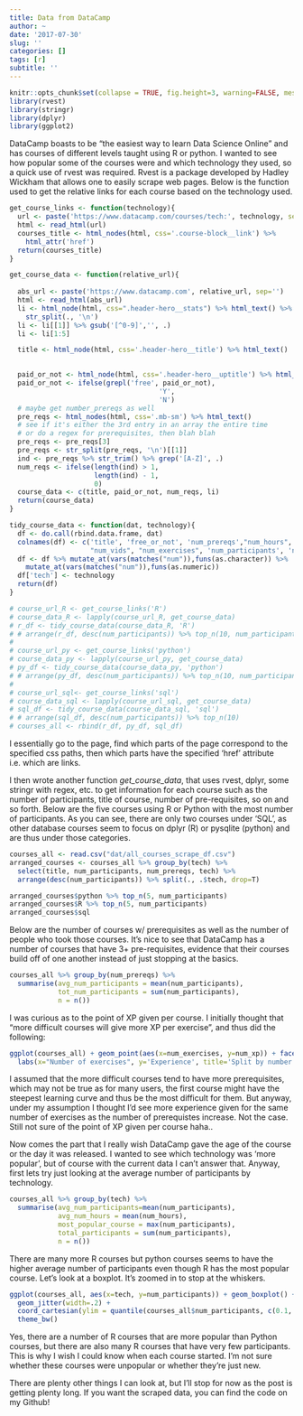 ```yaml
---
title: Data from DataCamp
author: ~
date: '2017-07-30'
slug: ''
categories: []
tags: [r]
subtitle: ''
---
```

```r
knitr::opts_chunk$set(collapse = TRUE, fig.height=3, warning=FALSE, message=FALSE, fig.align='center')
library(rvest)
library(stringr)
library(dplyr)
library(ggplot2)
```

DataCamp boasts to be "the easiest way to learn Data Science Online" and has courses of different levels taught using R or python. I wanted to see how popular some of the courses were and which technology they used, so a quick use of rvest was required. Rvest is a package developed by Hadley Wickham that allows one to easily scrape web pages. Below is the function used to get the relative links for each course based on the technology used.
```r
get_course_links <- function(technology){
  url <- paste('https://www.datacamp.com/courses/tech:', technology, sep='')
  html <- read_html(url)
  courses_title <- html_nodes(html, css='.course-block__link') %>% 
    html_attr('href')
  return(courses_title)
}
```

```r

get_course_data <- function(relative_url){
  
  abs_url <- paste('https://www.datacamp.com', relative_url, sep='')
  html <- read_html(abs_url)
  li <- html_node(html, css=".header-hero__stats") %>% html_text() %>%
    str_split(., '\n')
  li <- li[[1]] %>% gsub('[^0-9]','', .)
  li <- li[1:5]

  title <- html_node(html, css='.header-hero__title') %>% html_text()
  

  paid_or_not <- html_node(html, css='.header-hero__uptitle') %>% html_text()
  paid_or_not <- ifelse(grepl('free', paid_or_not), 
                                     'Y',
                                     'N')
  # maybe get number_prereqs as well
  pre_reqs <- html_nodes(html, css='.mb-sm') %>% html_text()
  # see if it's either the 3rd entry in an array the entire time
  # or do a regex for prerequisites, then blah blah
  pre_reqs <- pre_reqs[3] 
  pre_reqs <- str_split(pre_reqs, '\n')[[1]] 
  ind <- pre_reqs %>% str_trim() %>% grep('[A-Z]', .)
  num_reqs <- ifelse(length(ind) > 1,
                     length(ind) - 1,
                     0) 
  course_data <- c(title, paid_or_not, num_reqs, li)
  return(course_data)
}

tidy_course_data <- function(dat, technology){
  df <- do.call(rbind.data.frame, dat)
  colnames(df) <- c('title', 'free_or_not', 'num_prereqs',"num_hours", 
                    "num_vids", "num_exercises", 'num_participants', 'num_xp')
  df <- df %>% mutate_at(vars(matches("num")),funs(as.character)) %>%
    mutate_at(vars(matches("num")),funs(as.numeric))
  df['tech'] <- technology
  return(df)
}

# course_url_R <- get_course_links('R')
# course_data_R <- lapply(course_url_R, get_course_data) 
# r_df <- tidy_course_data(course_data_R, 'R')
# # arrange(r_df, desc(num_participants)) %>% top_n(10, num_participants)
# 
# course_url_py <- get_course_links('python')
# course_data_py <- lapply(course_url_py, get_course_data)
# py_df <- tidy_course_data(course_data_py, 'python')
# # arrange(py_df, desc(num_participants)) %>% top_n(10, num_participants)
# 
# course_url_sql<- get_course_links('sql')
# course_data_sql <- lapply(course_url_sql, get_course_data) 
# sql_df <- tidy_course_data(course_data_sql, 'sql')
# # arrange(sql_df, desc(num_participants)) %>% top_n(10)
# courses_all <- rbind(r_df, py_df, sql_df)
```
I essentially go to the page, find which parts of the page correspond to the specified css paths, then which parts have the specified 'href' attribute i.e. which are links.

I then wrote another function *get_course_data*, that uses rvest, dplyr, some stringr with regex, etc. to get information for each course such as the number of participants, title of course, number of pre-requisites, so on and so forth. Below are the five courses using R or Python with the most number of participants. As you can see, there are only two courses under 'SQL', as other database courses seem to focus on dplyr (R) or pysqlite (python) and are thus under those categories.
```r
courses_all <- read.csv("dat/all_courses_scrape_df.csv")
arranged_courses <- courses_all %>% group_by(tech) %>% 
  select(title, num_participants, num_prereqs, tech) %>% 
  arrange(desc(num_participants)) %>% split(., .$tech, drop=T)

arranged_courses$python %>% top_n(5, num_participants)
arranged_courses$R %>% top_n(5, num_participants)
arranged_courses$sql
```
Below are the number of courses w/ prerequisites as well as the number of people who took those courses. It's nice to see that DataCamp has a number of courses that have 3+ pre-requisites, evidence that their courses build off of one another instead of just stopping at the basics.
```r
courses_all %>% group_by(num_prereqs) %>% 
  summarise(avg_num_participants = mean(num_participants),
            tot_num_participants = sum(num_participants),
            n = n())

```
I was curious as to the point of XP given per course. I initially thought that "more difficult courses will give more XP per exercise", and thus did the following:
```r
ggplot(courses_all) + geom_point(aes(x=num_exercises, y=num_xp)) + facet_grid(~num_prereqs) + 
  labs(x="Number of exercises", y='Experience', title='Split by number of prerequisites') + theme(axis.ticks.x=element_blank()) + theme_bw()
```
I assumed that the more difficult courses tend to have more prerequisites, which may not be true as for many users, the first course might have the steepest learning curve and thus be the most difficult for them. But anyway, under my assumption I thought I'd see more experience given for the same number of exercises as the number of prerequistes increase. Not the case. Still not sure of the point of XP given per course haha..

Now comes the part that I really wish DataCamp gave the age of the course or the day it was released. I wanted to see which technology was 'more popular', but of course with the current data I can't answer that. Anyway, first lets try just looking at the average number of participants by technology.
```r
courses_all %>% group_by(tech) %>% 
  summarise(avg_num_participants=mean(num_participants),
            avg_num_hours = mean(num_hours),
            most_popular_course = max(num_participants),
            total_participants = sum(num_participants),
            n = n())

```
There are many more R courses but python courses seems to have the higher average number of participants even though R has the most popular course. Let's look at a boxplot. It's zoomed in to stop at the whiskers.
```r
ggplot(courses_all, aes(x=tech, y=num_participants)) + geom_boxplot() + 
  geom_jitter(width=.2) + 
  coord_cartesian(ylim = quantile(courses_all$num_participants, c(0.1, .95))) +
  theme_bw()
```
Yes, there are a number of R courses that are more popular than Python courses, but there are also many R courses that have very few participants. This is why I wish I could know when each course started. I'm not sure whether these courses were unpopular or whether they're just new.

There are plenty other things I can look at, but I'll stop for now as the post is getting plenty long. If you want the scraped data, you can find the code on my Github!